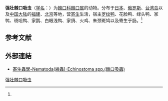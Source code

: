 {{Speciesbox
| name = 强壮棘口吸虫
| status = 
| status_system = 
| image = 
| genus = Echinostoma
| species = robustum
| authority = (Yamaguti, 1935)<ref name='id10053'>{{cite web| url =http://www.bioinfo.cn/db05/BjdwSpecies.php?action=view&id=10053| title =强壮棘口吸虫| work =《中国动物物种编目数据库》| publisher =中国科学院微生物研究所| author =中国科学院动物研究所| accessdate =2009-04-16| deadurl =yes| archiveurl =https://web.archive.org/web/20160305021343/http://www.bioinfo.cn/db05/BjdwSpecies.php?action=view&id=10053| archivedate =2016-03-05}}</ref>
}}

'''强壮棘口吸虫'''（[[学名|学名]]：{{lang|la|''Echinostoma robustum''}}）为[[棘口科|棘口科]][[棘口属|棘口属]]的动物。分布于[[日本|日本]]、[[俄罗斯|俄罗斯]]、[[台湾岛|台湾岛]]以及[[中国大陆|中国大陆]]的[[福建|福建]]、[[北京|北京]]等地，营[[寄生|寄生]]生活，宿主[[罗纹鸭|罗纹鸭]]、花脸鸭、绿头鸭、家鸭、斑咀鸭、家鹅、白眼浅鸭、家鸽、火鸡、朱颈斑鸠以及寄生于肠。<ref name='id10053'/>

== 参考文献 ==
{{reflist}}
==外部連結==
*[http://smallcollation.blogspot.com/2013/02/nematoda-echinostoma-spp.html 寄生蟲學-Nematoda(線蟲)-Echinostoma spp.(棘口吸蟲)] {{Wayback|url=http://smallcollation.blogspot.com/2013/02/nematoda-echinostoma-spp.html |date=20160305062657 }}

{{Wikispecies|Echinostoma robustum}}
{{Taxonbar|from=Q11069370}}

[[Category:棘口属|强壮棘口吸虫]]


{{吸虫小作品}}